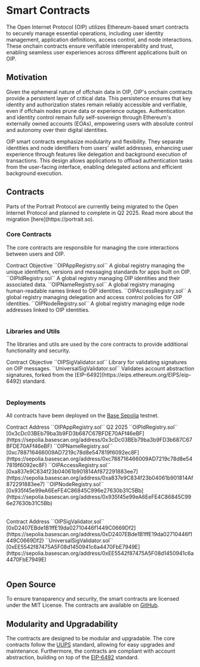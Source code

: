 
# Smart Contracts
The Open Internet Protocol (OIP) utilizes Ethereum-based smart contracts to securely manage essential operations, including user identity management, application definitions, access control, and node interactions. These onchain contracts ensure verifiable interoperability and trust, enabling seamless user experiences across different applications built on OIP.

## Motivation
Given the ephemeral nature of offchain data in OIP, OIP's onchain contracts provide a persistent layer of critical data. This persistence ensures that key identity and authorization states remain reliably accessible and verifiable, even if offchain nodes prune data or experience outages. Authentication and identity control remain fully self-sovereign through Ethereum's externally owned accounts (EOAs), empowering users with absolute control and autonomy over their digital identities.

OIP smart contracts emphasize modularity and flexibility. They separate identities and node identifiers from users' wallet addresses, enhancing user experience through features like delegation and background execution of transactions. This design allows applications to offload authentication tasks from the user-facing interface, enabling delegated actions and efficient background execution.

## Contracts
<FileTree>
  <FileTree.Folder name="Core" defaultOpen>
    <FileTree.File name="OIPAppRegistry.sol"/>
    <FileTree.File name="OIPIdRegistry.sol" />
    <FileTree.File name="OIPNameRegistry.sol" />
    <FileTree.File name="OIPAccessRegistry.sol" />
    <FileTree.File name="OIPNodeRegistry.sol" />
  </FileTree.Folder>
      <FileTree.Folder name="Libraries and utils" defaultOpen>
      <FileTree.File name="OIPSigValidator.sol" />
      <FileTree.File name="UniversalSigValidator.sol" />
    </FileTree.Folder>

</FileTree>

<Callout type="info">
Parts of the Portrait Protocol are currently being migrated to the Open Internet Protocol and planned to complete in Q2 2025. Read more about the migration [here](https://portrait.so).
</Callout>

### Core Contracts
The core contracts are responsible for managing the core interactions between users and OIP.

<Table>
  <thead>
    <Table.Tr>
      <Table.Th>Contract</Table.Th>
      <Table.Th>Objective</Table.Th>
    </Table.Tr>
  </thead>
  <tbody>
    <Table.Tr>
      <Table.Td>``OIPAppRegistry.sol``</Table.Td>
      <Table.Td>A global registry managing the unique identifiers, versions and messaging standards for apps built on OIP.</Table.Td>
    </Table.Tr>
    <Table.Tr>
      <Table.Td>``OIPIdRegistry.sol``</Table.Td>
      <Table.Td>A global registry managing OIP identities and their associated data.</Table.Td>
    </Table.Tr>
    <Table.Tr>
      <Table.Td>``OIPNameRegistry.sol``</Table.Td>
      <Table.Td>A global registry managing human-readable names linked to OIP identities.</Table.Td>
    </Table.Tr>
    <Table.Tr>
      <Table.Td>``OIPAccessRegistry.sol``</Table.Td>
      <Table.Td>A global registry managing delegation and access control policies for OIP identities.</Table.Td>
    </Table.Tr>
    <Table.Tr>
      <Table.Td>``OIPNodeRegistry.sol``</Table.Td>
      <Table.Td>A global registry managing edge node addresses linked to OIP identities.</Table.Td>
    </Table.Tr>
  </tbody>
</Table>

### Libraries and Utils
The libraries and utils are used by the core contracts to provide additional functionality and security.

<Table>
  <thead>
    <Table.Tr>
      <Table.Th>Contract</Table.Th>
      <Table.Th>Objective</Table.Th>
    </Table.Tr>
  </thead>
  <tbody>
    <Table.Tr>
      <Table.Td>``OIPSigValidator.sol``</Table.Td>
      <Table.Td>Library for validating signatures on OIP messages.</Table.Td>
    </Table.Tr>
    <Table.Tr>
      <Table.Td>``UniversalSigValidator.sol``</Table.Td>
      <Table.Td>Validates account abstraction signatures, forked from the [EIP-6492](https://eips.ethereum.org/EIPS/eip-6492) standard.</Table.Td>
    </Table.Tr>
  </tbody>
</Table>

### Deployments
All contracts have been deployed on the [Base Sepolia](https://sepolia.basescan.org/) testnet.

<Table>
    <thead>
        <Table.Tr>
        <Table.Th>Contract</Table.Th>
        <Table.Th>Address</Table.Th>
        </Table.Tr>
    </thead>
    <tbody>
        <Table.Tr>
        <Table.Td>``OIPAppRegistry.sol``</Table.Td>
        <Table.Td>Q2 2025</Table.Td>
        </Table.Tr>
        <Table.Tr>
        <Table.Td>``OIPIdRegistry.sol``</Table.Td>
        <Table.Td>[0x3cDc03BEb79ba3b9FD3b687C67BFDE70AFf46eBF](https://sepolia.basescan.org/address/0x3cDc03BEb79ba3b9FD3b687C67BFDE70AFf46eBF)</Table.Td>
        </Table.Tr>
        <Table.Tr>
        <Table.Td>``OIPNameRegistry.sol``</Table.Td>
        <Table.Td>[0xc788716466009AD7219c78d8e547819f6092ec8F](https://sepolia.basescan.org/address/0xc788716466009AD7219c78d8e547819f6092ec8F)</Table.Td>
        </Table.Tr>
        <Table.Tr>
        <Table.Td>``OIPAccessRegistry.sol``</Table.Td>
        <Table.Td>[0xa837e9C834f23b04061b901814Af872291883ee7](https://sepolia.basescan.org/address/0xa837e9C834f23b04061b901814Af872291883ee7)</Table.Td>
        </Table.Tr>
        <Table.Tr>
        <Table.Td>``OIPNodeRegistry.sol``</Table.Td>
        <Table.Td>[0x935f45e99eA6EeFE4C86845C996e27630b31C5Bb](https://sepolia.basescan.org/address/0x935f45e99eA6EeFE4C86845C996e27630b31C5Bb)</Table.Td>
        </Table.Tr>
    </tbody>
</Table>

<Table>
    <thead>
        <Table.Tr>
        <Table.Th>Contract</Table.Th>
        <Table.Th>Address</Table.Th>
        </Table.Tr>
    </thead>
    <tbody>
        <Table.Tr>
        <Table.Td>``OIPSigValidator.sol``</Table.Td>
        <Table.Td>[0xD2407EBde1B1ffE19da02710446f1449C0669Df2](https://sepolia.basescan.org/address/0xD2407EBde1B1ffE19da02710446f1449C0669Df2)</Table.Td>
        </Table.Tr>
        <Table.Tr>
        <Table.Td>``UniversalSigValidator.sol``</Table.Td>
        <Table.Td>[0xEE5542f87475A5F08d1450941c6a4470FbE7949E](https://sepolia.basescan.org/address/0xEE5542f87475A5F08d1450941c6a4470FbE7949E)</Table.Td>
        </Table.Tr>
    </tbody>
</Table>

## Open Source
To ensure transparency and security, the smart contracts are licensed under the MIT License. The contracts are available on [GitHub](https://github.com/portraitgg/portrait-contracts-public).

## Modularity and Upgradability
The contracts are designed to be modular and upgradable. The core contracts follow the [UUPS](https://eips.ethereum.org/EIPS/eip-1822) standard, allowing for easy upgrades and maintenance. Furthermore, the contracts are compliant with account abstraction, building on top of the [EIP-6492](https://eips.ethereum.org/EIPS/eip-6492) standard.


